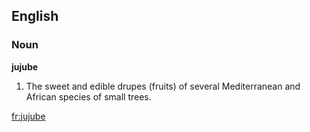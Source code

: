 ==English==

===Noun===

'''jujube'''

#The sweet and edible drupes (fruits) of several Mediterranean and African species of small trees.

[[fr:jujube]]